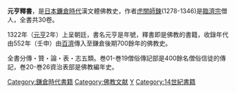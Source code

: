 '''元亨釋書'''，是[[日本|日本]][[鐮倉時代|鐮倉時代]]漢文體佛教史，作者[[虎關師鍊|虎關師鍊]](1278-1346)是[[臨濟宗|臨濟宗]]僧人，全書共30卷。

1322年（[[元亨|元亨]]2年）上呈朝廷，書名元亨是年號，釋書即是佛教的書籍，收錄年代由552年（壬申）由[[百濟|百濟]]傳入至鎌倉後期700餘年的佛教史。

全書分傳・贊・論・表・志五類。巻01-巻19僧俗傳記部是400餘名僧俗信徒的傳記，巻20-巻26資治表部是佛教編年史。

[[Category:鎌倉時代書籍|Category:鎌倉時代書籍]]
[[Category:佛教文献|Category:佛教文献]]
[[Category:纪传体|Y]]
[[Category:14世紀書籍|Category:14世紀書籍]]